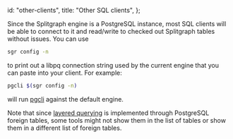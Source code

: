   id: "other-clients",
  title: "Other SQL clients",
};

Since the Splitgraph engine is a PostgreSQL instance, most SQL clients will be able to
connect to it and read/write to checked out Splitgraph tables without issues. You can use

```bash
sgr config -n
```

to print out a libpq connection string used by the current engine that you can paste into your
client. For example:

```bash
pgcli $(sgr config -n)
```

will run [pgcli](https://www.pgcli.com/) against the default engine.

Note that since [layered querying](../large-datasets/layered-querying) is implemented through
PostgreSQL foreign tables, some tools might not show them in the list of tables or show them
in a different list of foreign tables.
